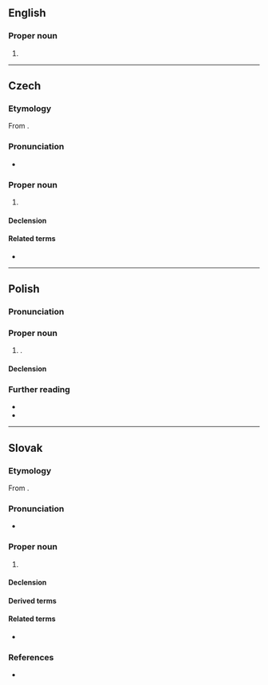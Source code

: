 ==English==

===Proper noun===
{{en-proper noun}}

# {{alternative form of|en|Bogdan}}

----

==Czech==
{{wikipedia|lang=cs}}

===Etymology===
From {{inh|cs|sla-pro|*Bogъdanъ}}.

===Pronunciation===
* {{cs-IPA}}

===Proper noun===
{{cs-proper noun|g=m}}

# {{given name|cs|male}}

====Declension====
{{cs-decl-noun
|Bohdan|Bohdana|Bohdanovi|Bohdana|Bohdane|Bohdanovi|Bohdanem
|Bohdani, Bohdanové|Bohdanů|Bohdanům|Bohdany|Bohdani, Bohdanové|Bohdanech|Bohdany
}}

====Related terms====
* {{l|cs|Bohdana}}

----

==Polish==
{{wp|lang=pl}}

===Pronunciation===
{{pl-p|a=LL-Q809 (pol)-Olaf-Bohdan.wav}}

===Proper noun===
{{pl-proper noun|m-pr}}

# {{given name|pl|male}}.

====Declension====
{{pl-decl-noun-m-pr}}

===Further reading===
* {{R:pl:WSJP}}
* {{R:pl:PWN}}

----

==Slovak==
{{wikipedia|lang=sk}}

===Etymology===
From {{inh|sk|sla-pro|*Bogъdanъ}}.

===Pronunciation===
* {{IPA|sk|/ˈbɔɦdan/}}

===Proper noun===
{{sk-proper noun|g=m|gen=Bohdana|pl=Bohdanovia|decl=chlap}}

# {{given name|sk|male}}

====Declension====
{{sk-decl-noun|Bohdan|Bohdana|Bohdanovi|Bohdana|Bohdanovi|Bohdanom|Bohdanovia|Bohdanov|Bohdanom|Bohdanov|Bohdanoch|Bohdanmi}}

====Derived terms====
{{der2|sk|Božo|Bohdanko}}

====Related terms====
* {{l|sk|Bohdana}}

===References===
* {{R:SDK}}